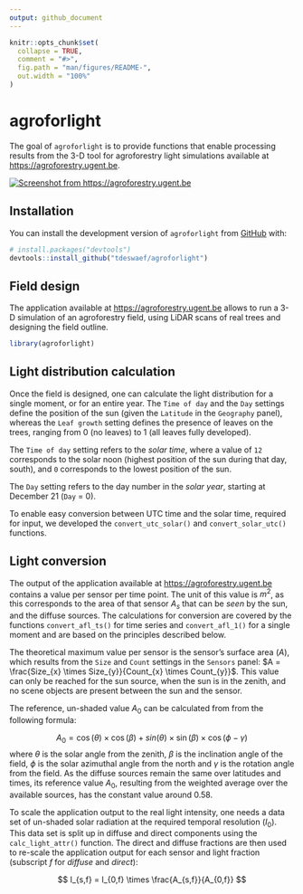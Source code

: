 ```yaml
---
output: github_document
---
```


<!-- README.md is generated from README.Rmd. Please edit that file -->

```r
knitr::opts_chunk$set(
  collapse = TRUE,
  comment = "#>",
  fig.path = "man/figures/README-",
  out.width = "100%"
)
```

# agroforlight

<!-- badges: start -->

<!-- badges: end -->

The goal of `agroforlight` is to provide functions that enable processing results from the 3-D tool for agroforestry light simulations available at <https://agroforestry.ugent.be>.

[![Screenshot from https://agroforestry.ugent.be](man/figures/printscreen.png)](https://agroforestry.ugent.be)

## Installation

You can install the development version of `agroforlight` from [GitHub](https://github.com/) with:

``` r
# install.packages("devtools")
devtools::install_github("tdeswaef/agroforlight")
```

## Field design

The application available at <https://agroforestry.ugent.be> allows to run a 3-D simulation of an agroforestry field, using LiDAR scans of real trees and designing the field outline.

```r
library(agroforlight)
```

## Light distribution calculation

Once the field is designed, one can calculate the light distribution for a single moment, or for an entire year. The `Time of day` and the `Day` settings define the position of the sun (given the `Latitude` in the `Geography` panel), whereas the `Leaf growth` setting defines the presence of leaves on the trees, ranging from 0 (no leaves) to 1 (all leaves fully developed).

The `Time of day` setting refers to the *solar time*, where a value of `12` corresponds to the solar noon (highest position of the sun during that day, south), and `0` corresponds to the lowest position of the sun. 

The `Day` setting refers to the day number in the *solar year*, starting at December 21 (`Day` = 0).

To enable easy conversion between UTC time and the solar time, required for input, we developed the `convert_utc_solar()` and `convert_solar_utc()` functions.

## Light conversion

The output of the application available at <https://agroforestry.ugent.be> contains a value per sensor per time point. The unit of this value is $m^2$, as this corresponds to the area of that sensor $A_{s}$ that can be *seen* by the sun, and the diffuse sources. The calculations for conversion are covered by the functions `convert_afl_ts()` for time series and `convert_afl_1()` for a single moment and are based on the principles described below.

The theoretical maximum value per sensor is the sensor's surface area ($A$), which results from the `Size` and `Count` settings in the `Sensors` panel: $A = \frac{Size_{x} \times Size_{y}}{Count_{x} \times Count_{y}}$.
This value can only be reached for the sun source, when the sun is in the zenith, and no scene objects are present between the sun and the sensor. 

The reference, un-shaded value $A_{0}$ can be calculated from from the following formula:

$$ A_{0} = \cos(\theta)\times\cos(\beta) + sin(\theta) \times \sin(\beta) \times \cos(\phi - \gamma) $$
where $\theta$ is the solar angle from the zenith, $\beta$ is the inclination angle of the field, $\phi$ is the solar azimuthal angle from the north and $\gamma$ is the rotation angle from the field.
As the diffuse sources remain the same over latitudes and times, its reference value $A_{0}$, resulting from the weighted average over the available sources, has the constant value around 0.58.

To scale the application output to the real light intensity, one needs a data set of un-shaded solar radiation at the required temporal resolution ($I_{0}$). This data set is split up in diffuse and direct components using the `calc_light_attr()` function. The direct and diffuse fractions are then used to re-scale the application output for each sensor and light fraction (subscript $f$ for *diffuse* and *direct*):

$$ I_{s,f} = I_{0,f} \times \frac{A_{s,f}}{A_{0,f}} $$



